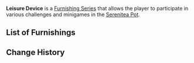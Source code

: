 {{Terminology Infobox
|image = Item Leisure Device Rhythmic Sprinter.png
|type  = Furnishing Series
}}
'''Leisure Device''' is a [[Furnishing Series]] that allows the player to participate in various challenges and minigames in the [[Serenitea Pot]].

==List of Furnishings==
{{Furnishings by Category Table|Leisure Device|header=[[Furnishings]] in the Leisure Device Series|interaction=1}}

==Change History==
{{Change History|2.3}}
[[Category:Leisure Device| ]]